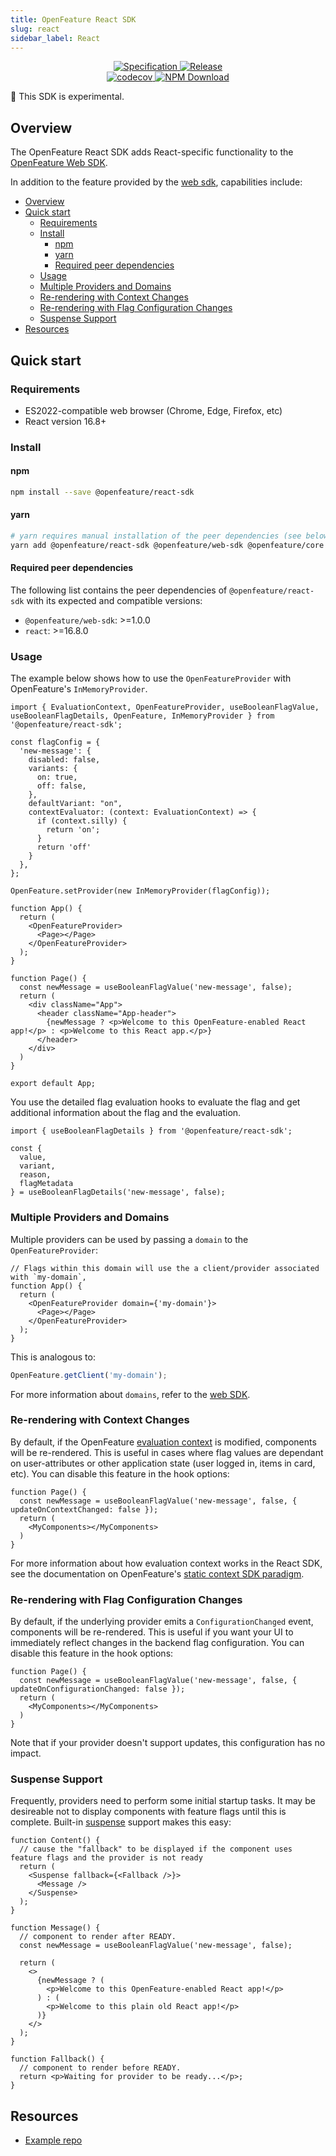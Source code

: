 ```yaml
---
title: OpenFeature React SDK
slug: react
sidebar_label: React
---
```


<!--
This content has been automatically generated from js-sdk.

Edits should be made here: https://github.com/open-feature/js-sdk
Once a repo has been updated, docs can be generated by running: yarn update:sdk-docs

Last updated at Mon Mar 25 2024 08:09:01 GMT+0000 (Coordinated Universal Time)
-->

<p align="center" class="github-badges">
  <a href="https://github.com/open-feature/spec/releases/tag/v0.7.0">
    <img alt="Specification" src="https://img.shields.io/static/v1?label=specification&message=v0.7.0&color=yellow&style=for-the-badge" />
  </a>
  
  <a href="https://github.com/open-feature/js-sdk/releases/tag/react-sdk-v0.2.2-experimental">
    <img alt="Release" src="https://img.shields.io/static/v1?label=release&message=v0.2.2-experimental&color=blue&style=for-the-badge" />
  </a>
  
  <br/>
  <a href="https://codecov.io/gh/open-feature/js-sdk">
    <img alt="codecov" src="https://codecov.io/gh/open-feature/js-sdk/branch/main/graph/badge.svg?token=3DC5XOEHMY" />
  </a>
  <a href="https://www.npmjs.com/package/@openfeature/react-sdk">
    <img alt="NPM Download" src="https://img.shields.io/npm/dm/%40openfeature%2Freact-sdk" />
  </a>
</p>

🧪 This SDK is experimental.

## Overview

The OpenFeature React SDK adds React-specific functionality to the [OpenFeature Web SDK](/docs/reference/technologies/client/web).

In addition to the feature provided by the [web sdk](/docs/reference/technologies/client/web), capabilities include:

- [Overview](#overview)
- [Quick start](#quick-start)
  - [Requirements](#requirements)
  - [Install](#install)
    - [npm](#npm)
    - [yarn](#yarn)
    - [Required peer dependencies](#required-peer-dependencies)
  - [Usage](#usage)
  - [Multiple Providers and Domains](#multiple-providers-and-domains)
  - [Re-rendering with Context Changes](#re-rendering-with-context-changes)
  - [Re-rendering with Flag Configuration Changes](#re-rendering-with-flag-configuration-changes)
  - [Suspense Support](#suspense-support)
- [Resources](#resources)

## Quick start

### Requirements

- ES2022-compatible web browser (Chrome, Edge, Firefox, etc)
- React version 16.8+

### Install

#### npm

```sh
npm install --save @openfeature/react-sdk
```

#### yarn

```sh
# yarn requires manual installation of the peer dependencies (see below)
yarn add @openfeature/react-sdk @openfeature/web-sdk @openfeature/core
```

#### Required peer dependencies

The following list contains the peer dependencies of `@openfeature/react-sdk` with its expected and compatible versions:

* `@openfeature/web-sdk`: >=1.0.0
* `react`: >=16.8.0

### Usage

The example below shows how to use the `OpenFeatureProvider` with OpenFeature's `InMemoryProvider`.

```tsx
import { EvaluationContext, OpenFeatureProvider, useBooleanFlagValue, useBooleanFlagDetails, OpenFeature, InMemoryProvider } from '@openfeature/react-sdk';

const flagConfig = {
  'new-message': {
    disabled: false,
    variants: {
      on: true,
      off: false,
    },
    defaultVariant: "on",
    contextEvaluator: (context: EvaluationContext) => {
      if (context.silly) {
        return 'on';
      }
      return 'off'
    }
  },
};

OpenFeature.setProvider(new InMemoryProvider(flagConfig));

function App() {
  return (
    <OpenFeatureProvider>
      <Page></Page>
    </OpenFeatureProvider>
  );
}

function Page() {
  const newMessage = useBooleanFlagValue('new-message', false);
  return (
    <div className="App">
      <header className="App-header">
        {newMessage ? <p>Welcome to this OpenFeature-enabled React app!</p> : <p>Welcome to this React app.</p>}
      </header>
    </div>
  )
}

export default App;
```

You use the detailed flag evaluation hooks to evaluate the flag and get additional information about the flag and the evaluation.

```tsx
import { useBooleanFlagDetails } from '@openfeature/react-sdk';

const {
  value,
  variant,
  reason,
  flagMetadata
} = useBooleanFlagDetails('new-message', false);
```

### Multiple Providers and Domains

Multiple providers can be used by passing a `domain` to the `OpenFeatureProvider`:

```tsx
// Flags within this domain will use the a client/provider associated with `my-domain`,
function App() {
  return (
    <OpenFeatureProvider domain={'my-domain'}>
      <Page></Page>
    </OpenFeatureProvider>
  );
}
```

This is analogous to:

```ts
OpenFeature.getClient('my-domain');
```

For more information about `domains`, refer to the [web SDK](https://github.com/open-feature/js-sdk/blob/main/packages/client/README.md).

### Re-rendering with Context Changes

By default, if the OpenFeature [evaluation context](/docs/reference/concepts/evaluation-context) is modified, components will be re-rendered.
This is useful in cases where flag values are dependant on user-attributes or other application state (user logged in, items in card, etc).
You can disable this feature in the hook options:

```tsx
function Page() {
  const newMessage = useBooleanFlagValue('new-message', false, { updateOnContextChanged: false });
  return (
    <MyComponents></MyComponents>
  )
}
```

For more information about how evaluation context works in the React SDK, see the documentation on OpenFeature's [static context SDK paradigm](/specification/glossary/#static-context-paradigm).

### Re-rendering with Flag Configuration Changes

By default, if the underlying provider emits a `ConfigurationChanged` event, components will be re-rendered.
This is useful if you want your UI to immediately reflect changes in the backend flag configuration.
You can disable this feature in the hook options:

```tsx
function Page() {
  const newMessage = useBooleanFlagValue('new-message', false, { updateOnConfigurationChanged: false });
  return (
    <MyComponents></MyComponents>
  )
}
```

Note that if your provider doesn't support updates, this configuration has no impact.

### Suspense Support

Frequently, providers need to perform some initial startup tasks.
It may be desireable not to display components with feature flags until this is complete.
Built-in [suspense](https://react.dev/reference/react/Suspense) support makes this easy: 

```tsx
function Content() {
  // cause the "fallback" to be displayed if the component uses feature flags and the provider is not ready
  return (
    <Suspense fallback={<Fallback />}>
      <Message />
    </Suspense>
  );
}

function Message() {
  // component to render after READY.
  const newMessage = useBooleanFlagValue('new-message', false);

  return (
    <>
      {newMessage ? (
        <p>Welcome to this OpenFeature-enabled React app!</p>
      ) : (
        <p>Welcome to this plain old React app!</p>
      )}
    </>
  );
}

function Fallback() {
  // component to render before READY.
  return <p>Waiting for provider to be ready...</p>;
}
```

## Resources

 - [Example repo](https://github.com/open-feature/react-test-app)
